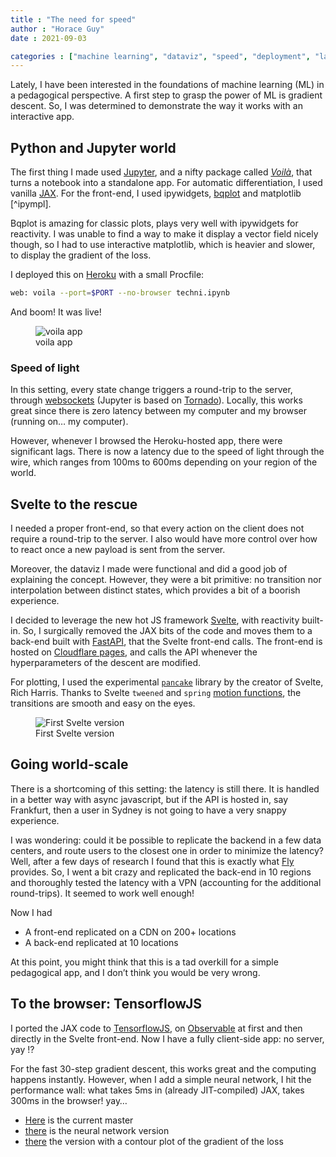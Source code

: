 ```yaml
---
title : "The need for speed"
author : "Horace Guy"
date : 2021-09-03

categories : ["machine learning", "dataviz", "speed", "deployment", "latency"]
---
```


Lately, I have been interested in the foundations of machine learning (ML) in a pedagogical perspective. A first step to grasp the power of ML is gradient descent. So, I was determined to demonstrate the way it works with an interactive app.

## Python and Jupyter world

The first thing I made used [Jupyter](https://jupyter.org/), and a nifty package called [_Voilà_](https://github.com/voila-dashboards/voila), that turns a notebook into a standalone app. For automatic differentiation, I used vanilla [JAX](https://github.com/google/jax/). For the front-end, I used ipywidgets, [bqplot](https://github.com/bqplot/bqplot) and matplotlib [^ipympl].

Bqplot is amazing for classic plots, plays very well with ipywidgets for reactivity. I was unable to find a way to make it display a vector field nicely though, so I had to use interactive matplotlib, which is heavier and slower, to display the gradient of the loss.

I deployed this on [Heroku](https://www.heroku.com/) with a small Procfile:

```bash
web: voila --port=$PORT --no-browser techni.ipynb
```

And boom! It was live!

![voila app](voila-app.png)

### Speed of light

In this setting, every state change triggers a round-trip to the server, through [websockets](https://en.wikipedia.org/wiki/WebSocket) (Jupyter is based on [Tornado](https://www.tornadoweb.org/en/stable/)). Locally, this works great since there is zero latency between my computer and my browser (running on... my computer).

However, whenever I browsed the Heroku-hosted app, there were significant lags. There is now a latency due to the speed of light through the wire, which ranges from 100ms to 600ms depending on your region of the world.

## Svelte to the rescue

I needed a proper front-end, so that every action on the client does not require a round-trip to the server. I also would have more control over how to react once a new payload is sent from the server.

Moreover, the dataviz I made were functional and did a good job of explaining the concept. However, they were a bit primitive: no transition nor interpolation between distinct states, which provides a bit of a boorish experience.

I decided to leverage the new hot JS framework [Svelte](https://svelte.dev), with reactivity built-in. So, I surgically removed the JAX bits of the code and moves them to a back-end built with [FastAPI](https://fastapi.tiangolo.com/), that the Svelte front-end calls. The front-end is hosted on [Cloudflare pages](https://developers.cloudflare.com/pages/), and calls the API whenever the hyperparameters of the descent are modified.

For plotting, I used the experimental [`pancake`](https://pancake-charts.surge.sh/) library by the creator of Svelte, Rich Harris. Thanks to Svelte `tweened` and `spring` [motion functions](https://svelte.dev/docs#svelte_motion), the transitions are smooth and easy on the eyes.

![First Svelte version](gradfront-alpha-vertical.png)

## Going world-scale

There is a shortcoming of this setting: the latency is still there. It is handled in a better way with async javascript, but if the API is hosted in, say Frankfurt, then a user in Sydney is not going to have a very snappy experience.

I was wondering: could it be possible to replicate the backend in a few data centers, and route users to the closest one in order to minimize the latency?
Well, after a few days of research I found that this is exactly what [Fly](https://fly.io) provides. So, I went a bit crazy and replicated the back-end in 10 regions and thoroughly tested the latency with a VPN (accounting for the additional round-trips). It seemed to work well enough!

Now I had

- A front-end replicated on a CDN on 200+ locations
- A back-end replicated at 10 locations

At this point, you might think that this is a tad overkill for a simple pedagogical app, and I don't think you would be very wrong.

## To the browser: TensorflowJS

I ported the JAX code to [TensorflowJS](https://www.tensorflow.org/js), on [Observable](https://observablehq.com/@horaceg/gradient-descent) at first and then directly in the Svelte front-end. Now I have a fully client-side app: no server, yay !?

For the fast 30-step gradient descent, this works great and the computing happens instantly. However, when I add a simple neural network, I hit the performance wall: what takes 5ms in (already JIT-compiled) JAX, takes 300ms in the browser! yay...

- [Here](https://gradfront.pages.dev/) is the current master
- [there](https://f36dfeb7.gradfront.pages.dev/) is the neural network version
- [there](https://deploy-preview-1--gradient-descent.netlify.app/) the version with a contour plot of the gradient of the loss
